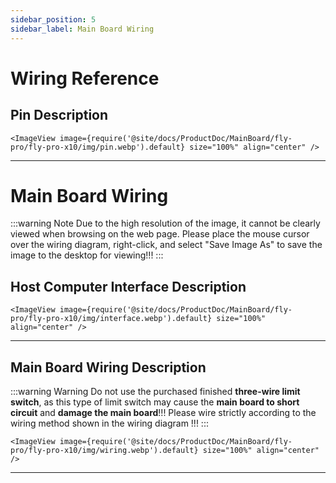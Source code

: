 ```yaml
---
sidebar_position: 5
sidebar_label: Main Board Wiring
---
```




# Wiring Reference
## Pin Description
    <ImageView image={require('@site/docs/ProductDoc/MainBoard/fly-pro/fly-pro-x10/img/pin.webp').default} size="100%" align="center" />
---

# Main Board Wiring

:::warning Note
  Due to the high resolution of the image, it cannot be clearly viewed when browsing on the web page. Please place the mouse cursor over the wiring diagram, right-click, and select "Save Image As" to save the image to the desktop for viewing!!!
:::



## Host Computer Interface Description
    <ImageView image={require('@site/docs/ProductDoc/MainBoard/fly-pro/fly-pro-x10/img/interface.webp').default} size="100%" align="center" />
---

## Main Board Wiring Description

:::warning Warning
  Do not use the purchased finished **three-wire limit switch**, as this type of limit switch may cause the **main board to short circuit** and **damage the main board**!!! Please wire strictly according to the wiring method shown in the wiring diagram !!!
:::

    <ImageView image={require('@site/docs/ProductDoc/MainBoard/fly-pro/fly-pro-x10/img/wiring.webp').default} size="100%" align="center" />
---
